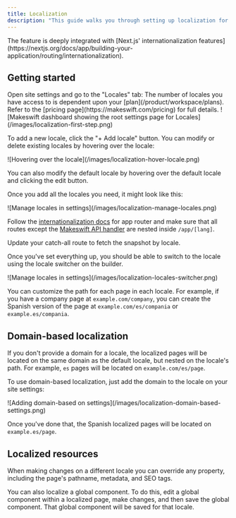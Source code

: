 ```yaml
---
title: Localization
description: "This guide walks you through setting up localization for your Makeswift site so you can visually customize your site for different locales."
---
```



<Info>
  The feature is deeply integrated with [Next.js' internationalization
  features](https://nextjs.org/docs/app/building-your-application/routing/internationalization).
</Info>

## Getting started

<Steps>

<Step title="Add locales in the Makeswift builder">
Open site settings and go to the "Locales" tab:

<Note>
  The number of locales you have access to is dependent upon your
  [plan](/product/workspace/plans). Refer to the [pricing
  page](https://makeswift.com/pricing) for full details.
</Note>

<Frame>
  ![Makeswift dashboard showing the root settings page for
  Locales](/images/localization-first-step.png)
</Frame>

To add a new locale, click the "+ Add locale" button. You can modify or delete existing locales by hovering over the locale:

<Frame>
  ![Hovering over the locale](/images/localization-hover-locale.png)
</Frame>

You can also modify the default locale by hovering over the default locale and clicking the edit button.

Once you add all the locales you need, it might look like this:

<Frame>
  ![Manage locales in settings](/images/localization-manage-locales.png)
</Frame>

</Step>

<Step title="Configure your Next.js app for localization">

Follow the [internationalization docs](https://nextjs.org/docs/app/building-your-application/routing/internationalization) for app router and make sure that all routes except the [Makeswift API handler](/developer/reference/makeswift-api-handler) are nested inside `/app/[lang]`.

</Step>

<Step title="Fetch snapshot by locale">

Update your catch-all route to fetch the snapshot by locale.

<AppCatchAllLocalizedExample />

</Step>

<Step title="Edit your pages in the builder">

Once you've set everything up, you should be able to switch to the locale using the locale switcher on the builder.

<Frame>
  ![Manage locales in settings](/images/localization-locales-switcher.png)
</Frame>

<Note>

You can customize the path for each page in each locale. For example, if you have a company page at `example.com/company`, you can create the Spanish version of the page at `example.com/es/compania` or `example.es/compania`.

</Note>

</Step>

</Steps>

## Domain-based localization

If you don't provide a domain for a locale, the localized pages will be located on the same domain as the default locale,
but nested on the locale's path. For example, `es` pages will be located on `example.com/es/page`.

To use domain-based localization, just add the domain to the locale on your site settings:

<Frame>
  ![Adding domain-based on
  settings](/images/localization-domain-based-settings.png)
</Frame>

Once you've done that, the Spanish localized pages will be located on `example.es/page`.

## Localized resources

When making changes on a different locale you can override any property, including the page's pathname, metadata, and SEO tags.

You can also localize a global component. To do this, edit a global component within a localized page, make changes,
and then save the global component. That global component will be saved for that locale.
